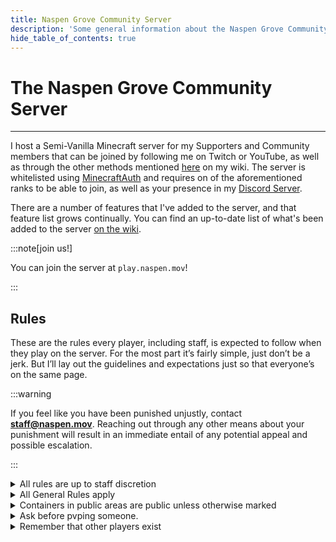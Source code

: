 ```yaml
---
title: Naspen Grove Community Server
description: 'Some general information about the Naspen Grove Community Minecraft Server, how you can join, and where to go for more detailed information.'
hide_table_of_contents: true
---
```


<Container>
<Row>
<Col>

# The Naspen Grove Community Server 

<Row>
<Col width="3">

<Card title="Server Wiki" href="/Community-Server/Wiki" description="" />

</Col>
<Col width="3">

<Card title="Update Blog" href="/Community-Server/Blog" description="" />

</Col>
<Col width="3">

<Card title="Server Map" href="https://map.naspen.mov" description="" />

</Col>
</Row>

---

I host a Semi-Vanilla Minecraft server for my Supporters and Community members that can be joined by following me on Twitch or YouTube, as well as through the other methods mentioned [here](https://wiki.naspen.mov/MinecraftAuth-Ranks-fef6368ad58f41658a2b6819336ae0f3) on my wiki. The server is whitelisted using [MinecraftAuth](https://minecraftauth.me/) and requires on of the aforementioned ranks to be able to join, as well as your presence in my [Discord Server](discord.naspen.mov).  
  
There are a number of features that I've added to the server, and that feature list grows continually. You can find an up-to-date list of what's been added to the server [on the wiki](https://wiki.naspen.mov/Server-Features-1b40981e97ca458694d21be95c38e295). 

:::note[join us!]

You can join the server at `play.naspen.mov`!

:::

## Rules

These are the rules every player, including staff, is expected to follow when they play on the server. For the most part it’s fairly simple, just don’t be a jerk. But I’ll lay out the guidelines and expectations just so that everyone’s on the same page.  
  
:::warning

If you feel like you have been punished unjustly, contact **staff@naspen.mov**. Reaching out through any other means about your punishment will result in an immediate entail of any potential appeal and possible escalation. 

:::

<details>
<summary>All rules are up to staff discretion</summary>
<div>

Situations can get complicated, fast. So it’s up to our staff to try and sort through what’s going on and make the decision they think is best. This is a Minecraft server and not a government, you are not owed any explanation as to why a decision was made. The staff member may explain the decision if they want to, but they are in no way required to. 

</div>
</details>

<details>
<summary>All General Rules apply</summary>
<div>

All rules listed in the General Rules page apply in open Game chat, Private In-Game messages, and any other form of standard or non-standard communication in-game. 

</div>
</details>

<details>
<summary>Containers in public areas are public unless otherwise marked</summary>
<div>

Any container left in a public area is free to take items from or store items in unless it’s marked otherwise. If a container is in a player’s base then it is by default private. Public areas would be places like spawn, the market \(outside of stalls\), or public farms.

</div>
</details>

<details>
<summary>Ask before pvping someone.</summary>
<div>

Pvp is on all the time. So make sure you make sure the other player wants to fight before you attack them. If anyone dies they won’t lose their inventory or XP but it can still be annoying. If you don’t ask them first you’ll likely get in trouble for it. 

</div>
</details>

<details>
<summary>Remember that other players exist</summary>
<div>

This isn’t an extensive list, but I will update it as needed. However, most of what I expect players to do is to realize that there are other people trying to have fun here. If you’re unsure if what you’re doing is going to infringe on someone else’s enjoyment, then you should probably ask if it’s okay with them that you do it.

Things like building close to their base, copying their stall design block for block, creating a running joke about them being \(Insert awkwardly bad thing here\), etc. These things can be fun, but make sure it’s fun for everyone.

</div>
</details>

</Col>
</Row>
</Container>
